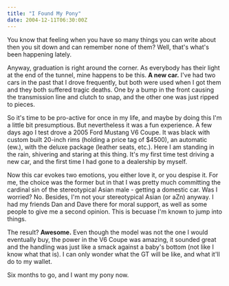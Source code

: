 ```yaml
---
title: "I Found My Pony"
date: 2004-12-11T06:30:00Z
---
```


You know that feeling when you have so many things you can write about then you sit down and can remember none of them? Well, that's what's been happening lately.

Anyway, graduation is right around the corner. As everybody has their light at the end of the tunnel, mine happens to be this. **A new car.** I've had two cars in the past that I drove frequently, but both were used when I got them and they both suffered tragic deaths. One by a bump in the front causing the transmission line and clutch to snap, and the other one was just ripped to pieces.

So it's time to be pro-active for once in my life, and maybe by doing this I'm a little bit presumptious. But nevertheless it was a fun experience. A few days ago I test drove a 2005 Ford Mustang V6 Coupe. It was black with custom built 20-inch rims (holding a price tag of $4500), an automatic (ew.), with the deluxe package (leather seats, etc.). Here I am standing in the rain, shivering and staring at this thing. It's my first time test driving a new car, and the first time I had gone to a dealership by myself.

Now this car evokes two emotions, you either love it, or you despise it. For me, the choice was the former but in that I was pretty much committing the cardinal sin of the stereotypical Asian male - getting a domestic car. Was I worried? No. Besides, I'm not your stereotypical Asian (or aZn) anyway. I had my friends Dan and Dave there for moral support, as well as some people to give me a second opinion. This is becuase I'm known to jump into things.

The result? **Awesome.** Even though the model was not the one I would eventually buy, the power in the V6 Coupe was amazing, it sounded great and the handling was just like a smack against a baby's bottom (not like I know what that is). I can only wonder what the GT will be like, and what it'll do to my wallet.

Six months to go, and I want my pony now.
